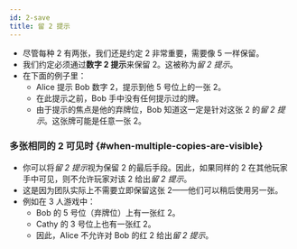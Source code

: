 ```yaml
---
id: 2-save
title: 留 2 提示
---
```



<BeginnersGuideProgress id="2-save" />

- 尽管每种 2 有两张，我们还是约定 2 非常重要，需要像 5 一样保留。
- 我们约定必须通过**数字 2 提示**来保留 2。这被称为*留 2 提示*。
- 在下面的例子里：
  - Alice 提示 Bob 数字 2，提示到他 5 号位上的一张 2。
  - 在此提示之前，Bob 手中没有任何提示过的牌。
  - 由于提示的焦点是他的弃牌位，Bob 知道这一定是针对这张 2 的*留 2 提示*。这张牌可能是任意一张 2。

<TwoSave />

### 多张相同的 2 可见时 \{#when-multiple-copies-are-visible\}

- 你可以将*留 2 提示*视为保留 2 的最后手段。因此，如果同样的 2 在其他玩家手中可见，则不允许玩家对该 2 给出*留 2 提示*。
- 这是因为团队实际上不需要立即保留这张 2——他们可以稍后使用另一张。
- 例如在 3 人游戏中：
  - Bob 的 5 号位（弃牌位）上有一张红 2。
  - Cathy 的 3 号位上也有一张红 2。
  - 因此，Alice 不允许对 Bob 的红 2 给出*留 2 提示*。

<TwoSaveIllegal />
